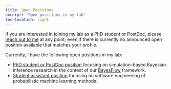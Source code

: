 ```yaml
---
title: Open Positions
excerpt: "Open positions in my lab"
toc-location: right
---
```


If you are interested in joining my lab as a PhD student or
PostDoc, please [reach out to me](mailto:paul.buerkner@gmail.com) at any point;
even if there is currently no announced open position available that matches
your profile.

Currently, I have the following open positions in my lab:

- [PhD student or PostDoc position](pdf/position_bayesflow_2023.pdf) focusing on 
simulation-based Bayesian inference research in the context of our
[BayesFlow](../software#bayesflow) framework.
- [Student assistant position](pdf/student_assistant_software_engineering_ml_2023.pdf) 
focusing on software engineering of probabilistic machine learning methods. 


